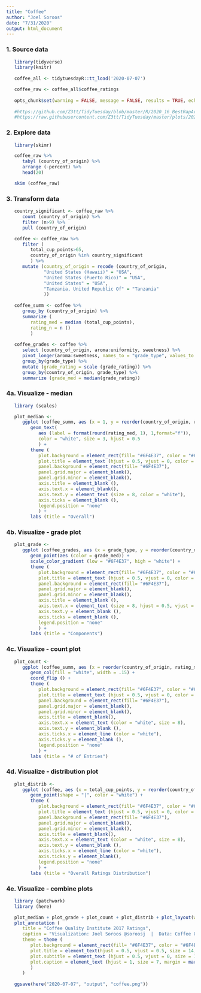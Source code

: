 ```yaml
---
title: "Coffee"
author: "Joel Soroos"
date: "7/31/2020"
output: html_document
---
```


### 1. Source data
```r

   library(tidyverse)
   library(knitr)
   
   coffee_all <- tidytuesdayR::tt_load('2020-07-07')

   coffee_raw <- coffee_all$coffee_ratings
   
   opts_chunk$set(warning = FALSE, message = FALSE, results = TRUE, echo = FALSE)
   
   #https://github.com/Z3tt/TidyTuesday/blob/master/R/2020_16_BestRapArtists.Rmd
   #https://raw.githubusercontent.com/Z3tt/TidyTuesday/master/plots/2020_16/2020_16_BestRapArtists.png
```


### 2.  Explore  data
```r

   library(skimr)

   coffee_raw %>%
      tabyl (country_of_origin) %>%
      arrange (-percent) %>%
      head(20)

   skim (coffee_raw)

```

### 3.  Transform data
```r
   
   country_significant <- coffee_raw %>%
      count (country_of_origin) %>%
      filter (n>9) %>%
      pull (country_of_origin)   

   coffee <- coffee_raw %>%
      filter (
         total_cup_points>65,
         country_of_origin %in% country_significant
         ) %>%
      mutate (country_of_origin = recode (country_of_origin,
              "United States (Hawaii)" = "USA",
              "United States (Puerto Rico)" = "USA",
              "United States" = "USA",
              "Tanzania, United Republic Of" = "Tanzania"
              )) 
   
   coffee_summ <- coffee %>%
      group_by (country_of_origin) %>% 
      summarize (
         rating_med = median (total_cup_points),
         rating_n = n ()
         )
   
   coffee_grades <- coffee %>%
      select (country_of_origin, aroma:uniformity, sweetness) %>%
      pivot_longer(aroma:sweetness, names_to = "grade_type", values_to = "grade_rating") %>%
      group_by(grade_type) %>%
      mutate (grade_rating = scale (grade_rating)) %>%
      group_by(country_of_origin, grade_type) %>%
      summarize (grade_med = median(grade_rating))
```


### 4a.  Visualize - median
```r

   library (scales)

   plot_median <-
      ggplot (coffee_summ, aes (x = 1, y = reorder(country_of_origin, rating_med))) +
         geom_text(
            aes (label = format(round(rating_med, 1), 1,format="f")),
            color = "white", size = 3, hjust = 0.5
            ) +
         theme (
            plot.background = element_rect(fill= "#6F4E37", color = "#6F4E37"),
            plot.title = element_text (hjust = 0.5, vjust = 0, color = "white", size = 9, margin = margin(0,0,10,0)),
            panel.background = element_rect(fill= "#6F4E37"),
            panel.grid.major = element_blank(),
            panel.grid.minor = element_blank(),
            axis.title = element_blank (),
            axis.text.x = element_blank(),
            axis.text.y = element_text (size = 8, color = "white"),
            axis.ticks = element_blank (),
            legend.position = "none"
            ) +
         labs (title = "Overall")
``` 


### 4b.  Visualize - grade plot
```r

   plot_grade <- 
      ggplot (coffee_grades, aes (x = grade_type, y = reorder(country_of_origin, grade_med))) +
         geom_point(aes (color = grade_med)) +
         scale_color_gradient (low = "#6F4E37", high = "white") +
         theme (
            plot.background = element_rect(fill= "#6F4E37", color = "#6F4E37"),
            plot.title = element_text (hjust = 0.5, vjust = 0, color = "white", size = 9, margin = margin(0,0,10,0)),
            panel.background = element_rect(fill= "#6F4E37"),
            panel.grid.major = element_blank(),
            panel.grid.minor = element_blank(),
            axis.title = element_blank (),
            axis.text.x = element_text (size = 8, hjust = 0.5, vjust = 0.5, color = "white", angle = 80, margin = margin (0,0,0,0)),
            axis.text.y = element_blank (),
            axis.ticks = element_blank (),
            legend.position = "none"
            ) +
         labs (title = "Components")
``` 


### 4c.  Visualize - count plot
```r

   plot_count <- 
      ggplot (coffee_summ, aes (x = reorder(country_of_origin, rating_med), y = rating_n)) +
         geom_col(fill = "white", width = .15) +
         coord_flip () +
         theme (
            plot.background = element_rect(fill= "#6F4E37", color = "#6F4E37"),
            plot.title = element_text (hjust = 0.5, vjust = 0, color = "white", size = 9, margin = margin(0,0,10,0)),
            panel.background = element_rect(fill= "#6F4E37"),
            panel.grid.major = element_blank(),
            panel.grid.minor = element_blank(),
            axis.title = element_blank(),
            axis.text.x = element_text (color = "white", size = 8),
            axis.text.y = element_blank (),
            axis.ticks.x = element_line (color = "white"),
            axis.ticks.y = element_blank (),
            legend.position = "none"
            ) +
         labs (title = "# of Entries")	  
```


### 4d.  Visualize - distribution plot
```r

   plot_distrib <-
      ggplot (coffee, aes (x = total_cup_points, y = reorder(country_of_origin, total_cup_points))) +
         geom_point(shape = "|", color = "white") +
         theme (
            plot.background = element_rect(fill= "#6F4E37", color = "#6F4E37"),
            plot.title = element_text (hjust = 0.5, vjust = 0, color = "white", size = 9, margin = margin(0,0,10,0)),
            panel.background = element_rect(fill= "#6F4E37"),
            panel.grid.major = element_blank(),
            panel.grid.minor = element_blank(),
            axis.title = element_blank(),
            axis.text.x = element_text (color = "white", size = 8),
            axis.text.y = element_blank (),
            axis.ticks.x = element_line (color = "white"),
            axis.ticks.y = element_blank(),
            legend.position = "none"
            ) +
         labs (title = "Overall Ratings Distribution")
```   


### 4e.  Visualize - combine plots
```r

   library (patchwork)
   library (here)

   plot_median + plot_grade + plot_count + plot_distrib + plot_layout(widths = c(.13, .44, .4, .65)) +
   plot_annotation (
      title = "Coffee Quality Institute 2017 Ratings",
      caption = "Visualization: Joel Soroos @soroosj  |  Data: Coffee Quality Institute via Kaggle via R4DS Tidy Tuesday",
      theme = theme (
         plot.background = element_rect(fill= "#6F4E37", color = "#6F4E37"),
         plot.title = element_text(hjust = 0.5, vjust = 0.5, size = 14, face = "bold", margin = margin (0,0,20,0), color = "white"),
         plot.subtitle = element_text (hjust = 0.5, vjust = 0, size = 10, margin = margin (0,0,25,0), color = "white"),
         plot.caption = element_text (hjust = 1, size = 7, margin = margin (15,0,0,0), color = "white") 
         )
      ) 
     
   ggsave(here("2020-07-07", "output", "coffee.png"))
``` 